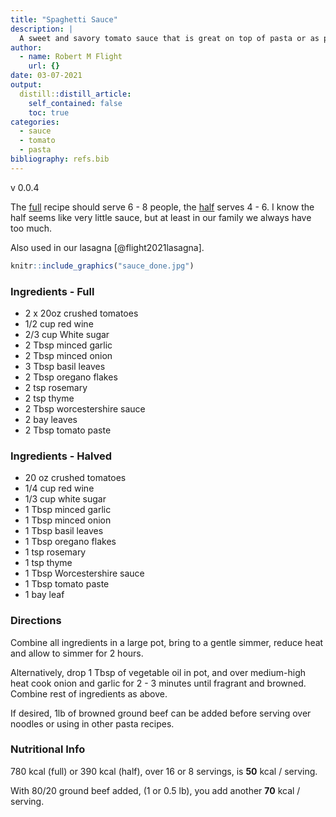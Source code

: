 ```yaml
---
title: "Spaghetti Sauce"
description: |
  A sweet and savory tomato sauce that is great on top of pasta or as part of a lasagna.
author:
  - name: Robert M Flight
    url: {}
date: 03-07-2021
output:
  distill::distill_article:
    self_contained: false
    toc: true
categories:
  - sauce
  - tomato
  - pasta
bibliography: refs.bib
---
```


v 0.0.4

The [full](#ingredients---full) recipe should serve 6 - 8 people, the [half](#ingredients---halved) serves 4 - 6. I know the half seems like very little sauce, but at least in our family we always have too much.

Also used in our lasagna [@flight2021lasagna].

```r
knitr::include_graphics("sauce_done.jpg")
```

### Ingredients - Full

* 2 x 20oz crushed tomatoes
* 1/2 cup red wine
* 2/3 cup White sugar
* 2 Tbsp minced garlic
* 2 Tbsp minced onion
* 3 Tbsp basil leaves
* 2 Tbsp oregano flakes
* 2 tsp rosemary
* 2 tsp thyme
* 2 Tbsp worcestershire sauce
* 2 bay leaves
* 2 Tbsp tomato paste

### Ingredients - Halved

* 20 oz crushed tomatoes
* 1/4 cup red wine
* 1/3 cup white sugar
* 1 Tbsp minced garlic
* 1 Tbsp minced onion
* 1 Tbsp basil leaves
* 1 Tbsp oregano flakes
* 1 tsp rosemary
* 1 tsp thyme
* 1 Tbsp Worcestershire sauce
* 1 Tbsp tomato paste
* 1 bay leaf


### Directions

Combine all ingredients in a large pot, bring to a gentle simmer, reduce heat and allow to simmer for 2 hours. 

Alternatively, drop 1 Tbsp of vegetable oil in pot, and over medium-high heat cook onion and garlic for 2 - 3 minutes until fragrant and browned.
Combine rest of ingredients as above.

If desired, 1lb of browned ground beef can be added before serving over noodles or using in other pasta recipes.

### Nutritional Info

780 kcal (full) or 390 kcal (half), over 16 or 8 servings, is **50** kcal / serving.

With 80/20 ground beef added, (1 or 0.5 lb), you add another **70** kcal / serving.
